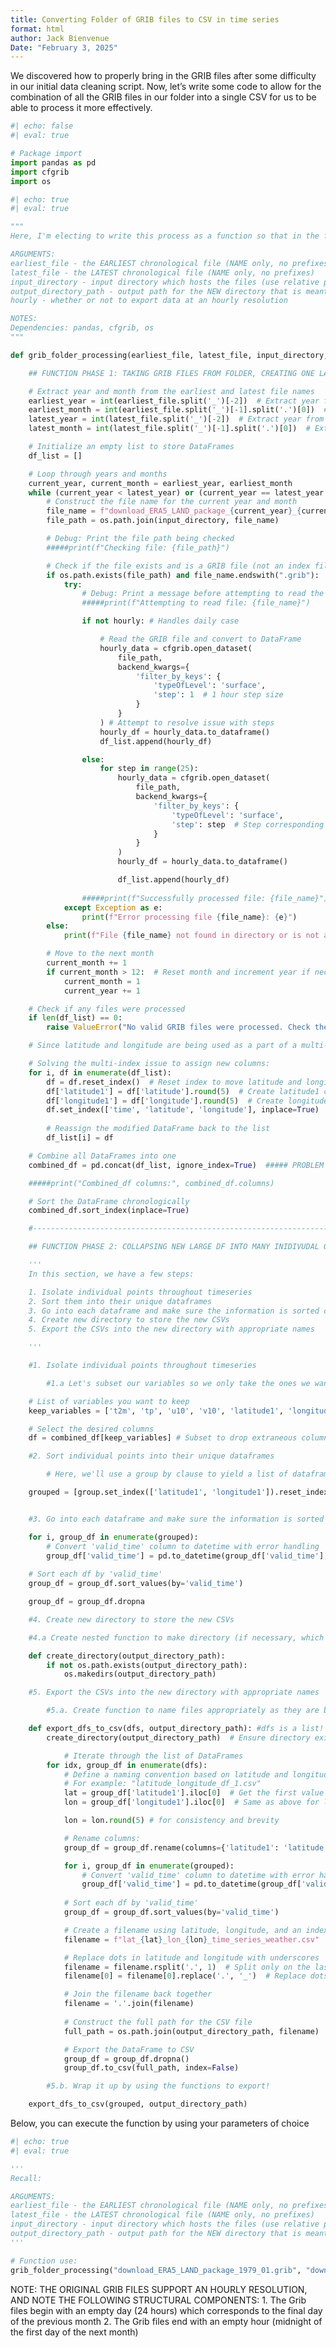 ```yaml
---
title: Converting Folder of GRIB files to CSV in time series
format: html
author: Jack Bienvenue
Date: "February 3, 2025"
---
```


We discovered how to properly bring in the GRIB files after some difficulty in our initial data cleaning script. Now, let's write some code to allow for the combination of all the GRIB files in our folder into a single CSV for us to be able to process it more effectively.

```python
#| echo: false
#| eval: true

# Package import
import pandas as pd
import cfgrib
import os
```

```python
#| echo: true
#| eval: true

"""
Here, I'm electing to write this process as a function so that in the future, you or I could reuse this function or adapt it to create similar long-term time series data for weather data from ERA5. 

ARGUMENTS:
earliest_file - the EARLIEST chronological file (NAME only, no prefixes)
latest_file - the LATEST chronological file (NAME only, no prefixes)
input_directory - input directory which hosts the files (use relative path)
output_directory_path - output path for the NEW directory that is meant to store the new, grid-cell-specific CSVs
hourly - whether or not to export data at an hourly resolution

NOTES:
Dependencies: pandas, cfgrib, os
"""

def grib_folder_processing(earliest_file, latest_file, input_directory, output_directory_path, hourly=False):

    ## FUNCTION PHASE 1: TAKING GRIB FILES FROM FOLDER, CREATING ONE LARGE DF WITH ALL GRID CELL CENTROIDS

    # Extract year and month from the earliest and latest file names
    earliest_year = int(earliest_file.split('_')[-2])  # Extract year from filename (second-to-last part)
    earliest_month = int(earliest_file.split('_')[-1].split('.')[0])  # Extract month from filename (last part before extension)
    latest_year = int(latest_file.split('_')[-2])  # Extract year from filename (second-to-last part)
    latest_month = int(latest_file.split('_')[-1].split('.')[0])  # Extract month from filename (last part before extension)

    # Initialize an empty list to store DataFrames
    df_list = []

    # Loop through years and months
    current_year, current_month = earliest_year, earliest_month
    while (current_year < latest_year) or (current_year == latest_year and current_month <= latest_month):
        # Construct the file name for the current year and month
        file_name = f"download_ERA5_LAND_package_{current_year}_{current_month:02d}.grib"
        file_path = os.path.join(input_directory, file_name)

        # Debug: Print the file path being checked
        #####print(f"Checking file: {file_path}")

        # Check if the file exists and is a GRIB file (not an index file)
        if os.path.exists(file_path) and file_name.endswith(".grib"):
            try:
                # Debug: Print a message before attempting to read the file
                #####print(f"Attempting to read file: {file_name}")

                if not hourly: # Handles daily case

                    # Read the GRIB file and convert to DataFrame
                    hourly_data = cfgrib.open_dataset(
                        file_path,
                        backend_kwargs={
                            'filter_by_keys': {
                                'typeOfLevel': 'surface',
                                'step': 1  # 1 hour step size
                            }
                        }
                    ) # Attempt to resolve issue with steps
                    hourly_df = hourly_data.to_dataframe()
                    df_list.append(hourly_df)

                else:
                    for step in range(25):
                        hourly_data = cfgrib.open_dataset(
                            file_path,
                            backend_kwargs={
                                'filter_by_keys': {
                                    'typeOfLevel': 'surface',
                                    'step': step  # Step corresponding to each hour (0 to 23)
                                }
                            }
                        )
                        hourly_df = hourly_data.to_dataframe()

                        df_list.append(hourly_df)
    
                #####print(f"Successfully processed file: {file_name}")
            except Exception as e:
                print(f"Error processing file {file_name}: {e}")
        else:
            print(f"File {file_name} not found in directory or is not a valid GRIB file.")

        # Move to the next month
        current_month += 1
        if current_month > 12:  # Reset month and increment year if necessary
            current_month = 1
            current_year += 1

    # Check if any files were processed
    if len(df_list) == 0:
        raise ValueError("No valid GRIB files were processed. Check the input directory and file names.")

    # Since latitude and longitude are being used as a part of a multi-index with time, let's replicate the latitude and longitude columns so that they are still accessible after the concatenation

    # Solving the multi-index issue to assign new columns:
    for i, df in enumerate(df_list):
        df = df.reset_index()  # Reset index to move latitude and longitude to columns
        df['latitude1'] = df['latitude'].round(5)  # Create latitude1 column
        df['longitude1'] = df['longitude'].round(5)  # Create longitude1 column
        df.set_index(['time', 'latitude', 'longitude'], inplace=True)  # Set index back to MultiIndex
        
        # Reassign the modified DataFrame back to the list
        df_list[i] = df

    # Combine all DataFrames into one
    combined_df = pd.concat(df_list, ignore_index=True)  ##### PROBLEM

    #####print("Combined_df columns:", combined_df.columns)

    # Sort the DataFrame chronologically
    combined_df.sort_index(inplace=True)

    #-----------------------------------------------------------------------------------

    ## FUNCTION PHASE 2: COLLAPSING NEW LARGE DF INTO MANY INIDIVUDAL GRID CELL CSVs

    '''
    In this section, we have a few steps:

    1. Isolate individual points throughout timeseries
    2. Sort them into their unique dataframes
    3. Go into each dataframe and make sure the information is sorted chronologically
    4. Create new directory to store the new CSVs
    5. Export the CSVs into the new directory with appropriate names

    '''

    #1. Isolate individual points throughout timeseries

        #1.a Let's subset our variables so we only take the ones we want:

    # List of variables you want to keep
    keep_variables = ['t2m', 'tp', 'u10', 'v10', 'latitude1', 'longitude1', 'valid_time'] #'time', 'latitude', 'longitude', 'step'

    # Select the desired columns
    df = combined_df[keep_variables] # Subset to drop extraneous columns

    #2. Sort individual points into their unique dataframes

        # Here, we'll use a group by clause to yield a list of dataframes, each corresponding to an individual point. This particular method preserves the lat/long combo as both the index for the new df and as accessible columns in the resulting dfs:

    grouped = [group.set_index(['latitude1', 'longitude1']).reset_index() for _, group in df.groupby(['latitude1', 'longitude1'])]


    #3. Go into each dataframe and make sure the information is sorted chronologically

    for i, group_df in enumerate(grouped):
        # Convert 'valid_time' column to datetime with error handling
        group_df['valid_time'] = pd.to_datetime(group_df['valid_time'], format='%m/%d/%Y %I:%M:%S %p', errors='coerce')
        
    # Sort each df by 'valid_time'
    group_df = group_df.sort_values(by='valid_time')

    group_df = group_df.dropna

    #4. Create new directory to store the new CSVs

    #4.a Create nested function to make directory (if necessary, which in most cases should be) for CSV storage

    def create_directory(output_directory_path):
        if not os.path.exists(output_directory_path):
            os.makedirs(output_directory_path)

    #5. Export the CSVs into the new directory with appropriate names

        #5.a. Create function to name files appropriately as they are being exported 

    def export_dfs_to_csv(dfs, output_directory_path): #dfs is a list!
        create_directory(output_directory_path)  # Ensure directory exists

            # Iterate through the list of DataFrames
        for idx, group_df in enumerate(dfs):
            # Define a naming convention based on latitude and longitude
            # For example: "latitude_longitude_df_1.csv"
            lat = group_df['latitude1'].iloc[0]  # Get the first value (assuming all values are the same for each group)
            lon = group_df['longitude1'].iloc[0]  # Same as above for longitude

            lon = lon.round(5) # for consistency and brevity

            # Rename columns:
            group_df = group_df.rename(columns={'latitude1': 'latitude', 'longitude1': 'longitude', 'valid_time': 'time'})

            for i, group_df in enumerate(grouped):
                # Convert 'valid_time' column to datetime with error handling
                group_df['valid_time'] = pd.to_datetime(group_df['valid_time'], format='%m/%d/%Y %I:%M:%S %p', errors='coerce')
                    
            # Sort each df by 'valid_time'
            group_df = group_df.sort_values(by='valid_time')

            # Create a filename using latitude, longitude, and an index
            filename = f"lat_{lat}_lon_{lon}_time_series_weather.csv"

            # Replace dots in latitude and longitude with underscores
            filename = filename.rsplit('.', 1)  # Split only on the last dot (the file extension)
            filename[0] = filename[0].replace('.', '_')  # Replace dots in the main part of the filename

            # Join the filename back together
            filename = '.'.join(filename)
            
            # Construct the full path for the CSV file
            full_path = os.path.join(output_directory_path, filename)

            # Export the DataFrame to CSV
            group_df = group_df.dropna()
            group_df.to_csv(full_path, index=False)

        #5.b. Wrap it up by using the functions to export!

    export_dfs_to_csv(grouped, output_directory_path)

```

Below, you can execute the function by using your parameters of choice

```python
#| echo: true
#| eval: true

'''
Recall:

ARGUMENTS:
earliest_file - the EARLIEST chronological file (NAME only, no prefixes)
latest_file - the LATEST chronological file (NAME only, no prefixes)
input_directory - input directory which hosts the files (use relative path)
output_directory_path - output path for the NEW directory that is meant to store the new, grid-cell-specific CSVs
'''

# Function use:
grib_folder_processing("download_ERA5_LAND_package_1979_01.grib", "download_ERA5_LAND_package_1979_02.grib", "../data/sample_data/", "../data/sample_hourly_csvs/", hourly=True)

```

NOTE: THE ORIGINAL GRIB FILES SUPPORT AN HOURLY RESOLUTION, AND NOTE THE FOLLOWING STRUCTURAL COMPONENTS:
1. The Grib files begin with an empty day (24 hours) which corresponds to the final day of the previous month
2. The Grib files end with an empty hour (midnight of the first day of the next month)
